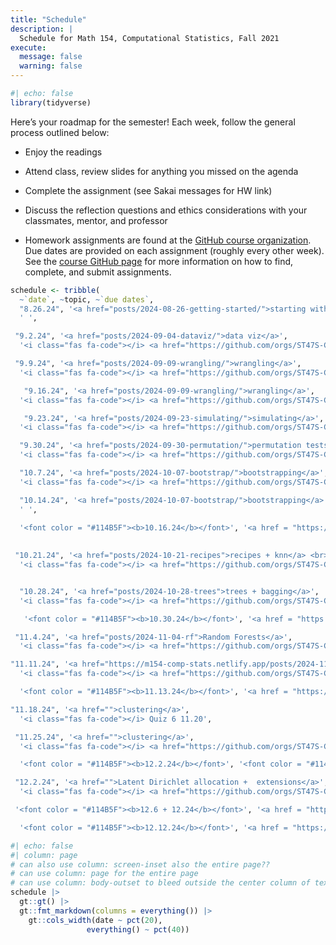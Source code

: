 ```yaml
---
title: "Schedule"
description: |
  Schedule for Math 154, Computational Statistics, Fall 2021
execute: 
  message: false
  warning: false
---
```



```r
#| echo: false 
library(tidyverse)
```

Here's your roadmap for the semester!
Each week, follow the general process outlined below:

- Enjoy the readings <i class="fas fa-book-open"></i>  

- Attend class, review slides <i class="fas fa-desktop" target="_blank"></i> for anything you missed on the agenda  

- Complete the assignment (see Sakai messages for HW link)  

- Discuss the reflection questions <i class="fas fa-lightbulb" target="_blank"></i> and ethics considerations <i class="fas fa-balance-scale"></i> with your classmates, mentor, and professor  


-   Homework assignments are found at the <a href = "https://github.com/orgs/ST47S-CompStats-Fall2024/repositories" target = "_blank">GitHub course organization</a>.  Due dates are provided on each assignment (roughly every other week).  See the <a href = "https://m154-comp-stats.netlify.app/github">course GitHub page</a> for more information on how to find, complete, and submit assignments.


```r
schedule <- tribble(
  ~`date`, ~topic, ~`due dates`, 
  "8.26.24", '<a href="posts/2024-08-26-getting-started/">starting with R + RStudio + Git</a>',
  ' ',

 "9.2.24", '<a href="posts/2024-09-04-dataviz/">data viz</a>',
  '<i class="fas fa-code"></i> <a href="https://github.com/orgs/ST47S-CompStats-Fall2024/repositories" target = "_blank">HW 1</a> - due 9.3',

 "9.9.24", '<a href="posts/2024-09-09-wrangling/">wrangling</a>',
  '<i class="fas fa-code"></i> <a href="https://github.com/orgs/ST47S-CompStats-Fall2024/repositories" target = "_blank">HW 2</a> - due 9.10 <br> Quiz 1 9.11',

   "9.16.24", '<a href="posts/2024-09-09-wrangling/">wrangling</a>',
  '<i class="fas fa-code"></i> <a href="https://github.com/orgs/ST47S-CompStats-Fall2024/repositories" target = "_blank">HW 3</a> - due 9.17',

   "9.23.24", '<a href="posts/2024-09-23-simulating/">simulating</a>',
  '<i class="fas fa-code"></i> <a href="https://github.com/orgs/ST47S-CompStats-Fall2024/repositories" target = "_blank">HW 4</a> - due 9.24 <br> Quiz 2 9.25',

  "9.30.24", '<a href="posts/2024-09-30-permutation/">permutation tests</a>',
  '<i class="fas fa-code"></i> <a href="https://github.com/orgs/ST47S-CompStats-Fall2024/repositories" target = "_blank">HW 5</a> - due 10.1',

  "10.7.24", '<a href="posts/2024-10-07-bootstrap/">bootstrapping</a>',
  '<i class="fas fa-code"></i> <a href="https://github.com/orgs/ST47S-CompStats-Fall2024/repositories" target = "_blank">HW 6</a> - due 10.8 <br> Quiz 3 10.9',

  "10.14.24", '<a href="posts/2024-10-07-bootstrap/">bootstrapping</a>',
  ' ',
 
  '<font color = "#114B5F"><b>10.16.24</b></font>', '<a href = "https://m154-comp-stats.netlify.app/project.html"><font color = "#114B5F"><b>Initial Project Proposal due</b></font></a>', ' ',

 
 "10.21.24", '<a href="posts/2024-10-21-recipes">recipes + knn</a> <br>',
  '<i class="fas fa-code"></i> <a href="https://github.com/orgs/ST47S-CompStats-Fall2024/repositories" target = "_blank">HW 7</a> - due 10.22 <br> Quiz 4 10.23',


  "10.28.24", '<a href="posts/2024-10-28-trees">trees + bagging</a>',
  '<i class="fas fa-code"></i> <a href="https://github.com/orgs/ST47S-CompStats-Fall2024/repositories" target = "_blank">HW 8</a> - due 10.29',

   '<font color = "#114B5F"><b>10.30.24</b></font>', '<a href = "https://m154-comp-stats.netlify.app/project.html"><font color = "#114B5F"><b>Final Project Proposal due</b></font></a>', ' ',

 "11.4.24", '<a href="posts/2024-11-04-rf">Random Forests</a>',
  '<i class="fas fa-code"></i> <a href="https://github.com/orgs/ST47S-CompStats-Fall2024/repositories" target = "_blank">HW 9</a> - due 11.5 <br> Quiz 5 11.6',

"11.11.24", '<a href="https://m154-comp-stats.netlify.app/posts/2024-11-11-svm/">support vector machines</a>',
  '<i class="fas fa-code"></i> <a href="https://github.com/orgs/ST47S-CompStats-Fall2024/repositories" target = "_blank">HW 10</a> - due 11.12',

  '<font color = "#114B5F"><b>11.13.24</b></font>', '<a href = "https://m154-comp-stats.netlify.app/project.html"><font color = "#114B5F"><b>Project Update</b></font></a>', ' ',

"11.18.24", '<a href="">clustering</a>',
  '<i class="fas fa-code"></i> Quiz 6 11.20',

 "11.25.24", '<a href="">clustering</a>',
  '<i class="fas fa-code"></i> <a href="https://github.com/orgs/ST47S-CompStats-Fall2024/repositories" target = "_blank">HW 11</a> - due 11.26',

  '<font color = "#114B5F"><b>12.2.24</b></font>', '<font color = "#114B5F"><b>Data-ing in the World</b></font>', ' ',

 "12.2.24", '<a href="">Latent Dirichlet allocation +  extensions</a>',
  '<i class="fas fa-code"></i> <a href="https://github.com/orgs/ST47S-CompStats-Fall2024/repositories" target = "_blank">HW 12</a> - due 12.3.24',

 '<font color = "#114B5F"><b>12.6 + 12.24</b></font>', '<a href = "https://m154-comp-stats.netlify.app/project.html"><font color = "#114B5F"><b>Group Presentations 2-5pm</b></font></a>', ' ',

  '<font color = "#114B5F"><b>12.12.24</b></font>', '<a href = "https://m154-comp-stats.netlify.app/project.html"><font color = "#114B5F"><b>Final write-up</b></font></a>', ' ')
```


```r
#| echo: false
#| column: page
# can also use column: screen-inset also the entire page??
# can use column: page for the entire page
# can use column: body-outset to bleed outside the center column of text
schedule |> 
  gt::gt() |> 
  gt::fmt_markdown(columns = everything()) |> 
    gt::cols_width(date ~ pct(20),
                 everything() ~ pct(40))
```



